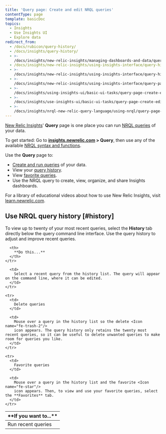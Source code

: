 ```yaml
---
title: 'Query page: Create and edit NRQL queries'
contentType: page
template: basicDoc
topics:
  - Insights
  - Use Insights UI
  - Explore data
redirect_from:
  - /docs/rubicon/query-history/
  - /docs/insights/query-history/
  - >-
    /docs/insights/new-relic-insights/managing-dashboards-and-data/query-history/
  - /docs/insights/new-relic-insights/using-insights-interface/query-history/
  - >-
    /docs/insights/new-relic-insights/using-insights-interface/query-history-creating-editing-nrql-queries/
  - >-
    /docs/insights/new-relic-insights/using-insights-interface/query-page-creating-editing-nrql-queries/
  - >-
    /docs/insights/using-insights-ui/basic-ui-tasks/query-page-create-edit-nrql-queries/
  - >-
    /docs/insights/use-insights-ui/basic-ui-tasks/query-page-create-edit-nrql-queries/
  - >-
    /docs/insights/nrql-new-relic-query-language/using-nrql/query-page-create-edit-nrql-queries/
---
```


[New Relic Insights](/docs/insights/use-insights-ui/getting-started/introduction-new-relic-insights)' **Query** page is one place you can run [NRQL queries](/docs/query-data/nrql-new-relic-query-language/getting-started/introduction-nrql) of your data.

To get started: Go to **[insights.newrelic.com](https://insights.newrelic.com) > Query**, then use any of the available [NRQL syntax and functions](/docs/insights/nrql-new-relic-query-language/nrql-resources/nrql-syntax-components-functions).

Use the **Query** page to:

* [Create and run queries](/docs/insights/nrql-new-relic-query-language/using-nrql/introduction-nrql#command-line-query) of your data.
* View your [query history](#history).
* View [favorite queries](#history).
* Use the NRQL query to create, view, organize, and share Insights dashboards.

For a library of educational videos about how to use New Relic Insights, visit [learn.newrelic.com](https://learn.newrelic.com/courses/intro_insights).

## Use NRQL query history [#history]

To view up to twenty of your most recent queries, select the **History** tab directly below the query command line interface. Use the query history to adjust and improve recent queries.

<Table>
  <thead>
    <tr>
      <th style={{ width: "200px" }}>
        **If you want to...**
      </th>

      <th>
        **Do this...**
      </th>
    </tr>
  </thead>

  <tbody>
    <tr>
      <td>
        Run recent queries
      </td>

      <td>
        Select a recent query from the history list. The query will appear on the command line, where it can be edited.
      </td>
    </tr>

    <tr>
      <td>
        Delete queries
      </td>

      <td>
        Mouse over a query in the history list so the delete <Icon name="fe-trash-2"/>
        icon appears. The query history only retains the twenty most recent queries, so it can be useful to delete unwanted queries to make room for queries you like.
      </td>
    </tr>

    <tr>
      <td>
        Favorite queries
      </td>

      <td>
        Mouse over a query in the history list and the favorite <Icon name="fe-star"/>
        icon appears. Then, to view and use your favorite queries, select the **Favorites** tab.
      </td>
    </tr>
  </tbody>
</Table>

